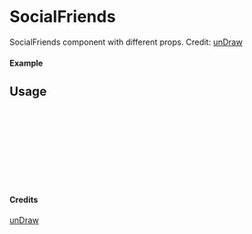
<Meta of={SocialFriends} title="unDraw/SocialFriends" />

# SocialFriends

SocialFriends component with different props.
Credit: [unDraw](https://undraw.co/illustrations)

#### Example

<Canvas of={SocialFriends.Primary} />

## Usage

```ts
import { SocialFriends } from "yadl-ui";

const Example = () => {
  return (
      <SocialFriends />
  );
};

export default Example;
```

#### Credits
[unDraw](https://undraw.co/illustrations)
